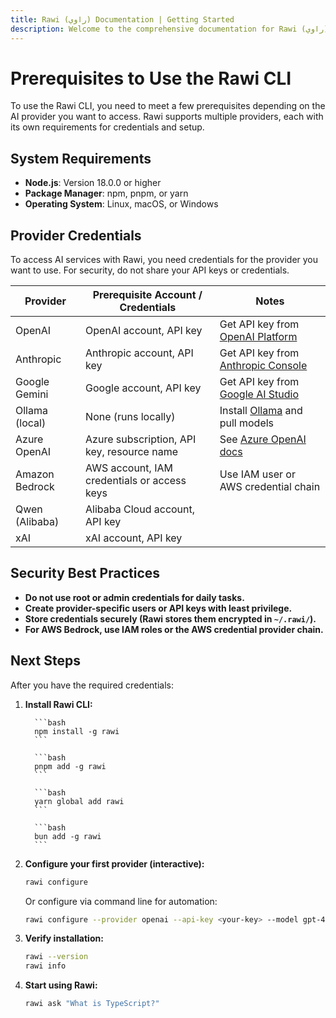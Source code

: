 ```yaml
---
title: Rawi (راوي) Documentation | Getting Started
description: Welcome to the comprehensive documentation for Rawi (راوي), a developer-friendly AI-powered CLI tool for your terminal.
---
```



<Clarity />

# Prerequisites to Use the Rawi CLI

To use the Rawi CLI, you need to meet a few prerequisites depending on the AI provider you want to access. Rawi supports multiple providers, each with its own requirements for credentials and setup.

## System Requirements

- **Node.js**: Version 18.0.0 or higher
- **Package Manager**: npm, pnpm, or yarn
- **Operating System**: Linux, macOS, or Windows

## Provider Credentials

To access AI services with Rawi, you need credentials for the provider you want to use. For security, do not share your API keys or credentials.

| Provider       | Prerequisite Account / Credentials          | Notes                                                                                 |
| -------------- | ------------------------------------------- | ------------------------------------------------------------------------------------- |
| OpenAI         | OpenAI account, API key                     | Get API key from [OpenAI Platform](https://platform.openai.com/api-keys)              |
| Anthropic      | Anthropic account, API key                  | Get API key from [Anthropic Console](https://console.anthropic.com/)                  |
| Google Gemini  | Google account, API key                     | Get API key from [Google AI Studio](https://aistudio.google.com/)                     |
| Ollama (local) | None (runs locally)                         | Install [Ollama](https://ollama.ai/) and pull models                                  |
| Azure OpenAI   | Azure subscription, API key, resource name  | See [Azure OpenAI docs](https://learn.microsoft.com/azure/cognitive-services/openai/) |
| Amazon Bedrock | AWS account, IAM credentials or access keys | Use IAM user or AWS credential chain                                                  |
| Qwen (Alibaba) | Alibaba Cloud account, API key              |                                                                                       |
| xAI            | xAI account, API key                        |                                                                                       |

## Security Best Practices

- **Do not use root or admin credentials for daily tasks.**
- **Create provider-specific users or API keys with least privilege.**
- **Store credentials securely (Rawi stores them encrypted in `~/.rawi/`).**
- **For AWS Bedrock, use IAM roles or the AWS credential provider chain.**

## Next Steps

After you have the required credentials:

<Steps>

1. **Install Rawi CLI:**

   <Tabs>
      <TabItem label="npm" icon="npm">

         ```bash
         npm install -g rawi
         ```

      </TabItem>
      <TabItem label="pnpm" icon="pnpm">

         ```bash
         pnpm add -g rawi
         ```

      </TabItem>
      <TabItem label="yarn" icon="seti:yarn">

         ```bash
         yarn global add rawi
         ```

      </TabItem>
      <TabItem label="bun" icon="bun">

         ```bash
         bun add -g rawi
         ```

      </TabItem>
   </Tabs>

2. **Configure your first provider (interactive):**

   ```bash
   rawi configure
   ```

   Or configure via command line for automation:

   ```bash
   rawi configure --provider openai --api-key <your-key> --model gpt-4o
   ```

3. **Verify installation:**

   ```bash
   rawi --version
   rawi info
   ```

4. **Start using Rawi:**
   ```bash
   rawi ask "What is TypeScript?"
   ```

</Steps>
